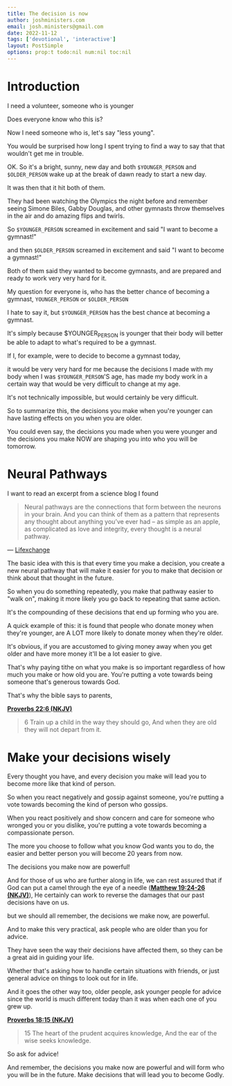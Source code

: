 ```yaml
---
title: The decision is now
author: joshministers.com
email: josh.ministers@gmail.com
date: 2022-11-12
tags: ['devotional', 'interactive']
layout: PostSimple
options: prop:t todo:nil num:nil toc:nil
---
```


# Introduction

I need a volunteer, someone who is younger

Does everyone know who this is?

Now I need someone who is, let's say "less young".

You would be surprised how long I spent trying to find a way to say that that
wouldn't get me in trouble.

OK. So it's a bright, sunny, new day and both `$YOUNGER_PERSON` and `$OLDER_PERSON` wake up at the
break of dawn ready to start a new day.

It was then that it hit both of them.

They had been watching the Olympics the night before and remember seeing Simone
Biles, Gabby Douglas, and other gymnasts throw themselves in the air and do
amazing flips and twirls.

So `$YOUNGER_PERSON` screamed in excitement and said "I want to become a gymnast!"

and then `$OLDER_PERSON` screamed in excitement and said "I want to become a
gymnast!"

Both of them said they wanted to become gymnasts, and are prepared and
ready to work very very hard for it.

My question for everyone is, who has the better chance of becoming a gymnast,
`YOUNGER_PERSON` or `$OLDER_PERSON`

I hate to say it, but `$YOUNGER_PERSON` has the best chance at becoming a gymnast.

It's simply because $YOUNGER<sub>PERSON</sub> is younger that their body will better be
able to adapt to what's required to be a gymnast.

If I, for example, were to decide to become a gymnast today,

it would be very very hard for me because the decisions I made with my body when
I was `$YOUNGER_PERSON`'S age, has made my body work in a certain way that
would be very difficult to change at my age.

It's not technically impossible, but would certainly be very difficult.

So to summarize this, the decisions you make when you're younger can have
lasting effects on you when you are older.

You could even say, the decisions you made when you were younger and the
decisions you make NOW are shaping you into who you will be tomorrow.

# Neural Pathways

I want to read an excerpt from a science blog I found

> Neural pathways are the connections that form between the neurons in your
> brain. And you can think of them as a pattern that represents any thought about
> anything you’ve ever had – as simple as an apple, as complicated as love and
> integrity, every thought is a neural pathway.

— [Lifexchange](https://lifexchangesolutions.com/neural-pathways/)

The basic idea with this is that every time you make a decision, you create a new
neural pathway that will make it easier for you to make that decision or think
about that thought in the future.

So when you do something repeatedly, you make that pathway easier to "walk on",
making it more likely you go back to repeating that same action.

It's the compounding of these decisions that end up forming who you are.

A quick example of this: it is found that people who donate money when they're
younger, are A LOT more likely to donate money when they're older.

It's obvious, if you are accustomed to giving money away when you get older and
have more money it'll be a lot easier to give.

That's why paying tithe on what you make is so important regardless of how much
you make or how old you are. You're putting a vote towards being someone that's
generous towards God.

That's why the bible says to parents,

**[Proverbs 22:6 (NKJV)](https://www.biblegateway.com/bible?language=en&version=NKJV&passage=Proverbs+22:6)**

> 6 Train up a child in the way they should go, And when they are old they will not
> depart from it.

# Make your decisions wisely

Every thought you have, and every decision you make will lead you to become
more like that kind of person.

So when you react negatively and gossip against someone, you're putting a vote
towards becoming the kind of person who gossips.

When you react positively and show concern and care for someone who wronged you
or you dislike, you're putting a vote towards becoming a compassionate person.

The more you choose to follow what you know God wants you to do, the easier and
better person you will become 20 years from now.

The decisions you make now are powerful!

And for those of us who are further along in life, we can rest assured that if
God can put a camel through the eye of a needle (**[Matthew 19:24-26 (NKJV)](https://www.biblegateway.com/bible?language=en&version=NKJV&passage=Matthew+19:24-26)**), He
certainly can work to reverse the damages that our past decisions have on us.

but we should all remember, the decisions we make now, are powerful.

And to make this very practical, ask people who are older than you for advice.

They have seen the way their decisions have affected them, so they can be a
great aid in guiding your life.

Whether that's asking how to handle certain situations with friends, or just
general advice on things to look out for in life.

And it goes the other way too, older people, ask younger people for advice since
the world is much different today than it was when each one of you grew up.

**[Proverbs 18:15 (NKJV)](https://www.biblegateway.com/bible?language=en&version=NKJV&passage=Proverbs+18:15)**

> 15 The heart of the prudent acquires knowledge,
> And the ear of the wise seeks knowledge.

So ask for advice!

And remember, the decisions you make now are powerful and will form who you will
be in the future. Make decisions that will lead you to become Godly.

